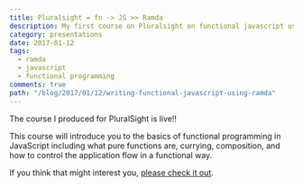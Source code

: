 ```yaml
---
title: Pluralsight = fn -> JS >> Ramda
description: My first course on Pluralsight on functional javascript using Ramda
category: presentations
date: 2017-01-12
tags:
  - ramda
  - javascript
  - functional programming
comments: true
path: "/blog/2017/01/12/writing-functional-javascript-using-ramda"
---
```


The course I produced for PluralSight is live!!

This course will introduce you to the basics of functional programming in
JavaScript including what pure functions are, currying, composition, and how to
control the application flow in a functional way.

If you think that might interest you,
[please check it out](https://app.pluralsight.com/library/courses/javascript-ramda-functional).
